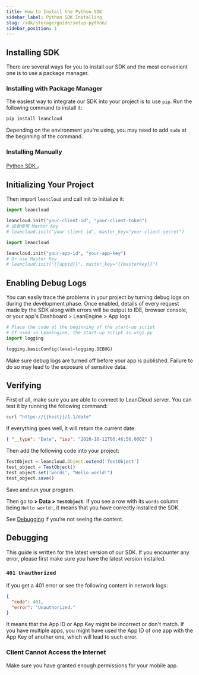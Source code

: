 ```yaml
---
title: How to Install the Python SDK
sidebar_label: Python SDK Installing
slug: /sdk/storage/guide/setup-python/
sidebar_position: 1
---
```



## Installing SDK

There are several ways for you to install our SDK and the most convenient one is to use a package manager.

### Installing with Package Manager

The easiest way to integrate our SDK into your project is to use `pip`. Run the following command to install it:

```sh
pip install leancloud
```
Depending on the environment you're using, you may need to add `sudo` at the beginning of the command.


### Installing Manually

[Python SDK ](https://releases.leanapp.cn/#/leancloud/python-sdk/releases)。

## Initializing Your Project

Then import `leancloud` and call init to initialize it:

<Conditional brand="tds">

```python
import leancloud

leancloud.init("your-client-id", "your-client-token")
# 或者使用 Master Key
# leancloud.init("your-client-id", master_key="your-client-secret")
```

</Conditional>

<Conditional brand="leancloud">

```python
import leancloud

leancloud.init("your-app-id", "your-app-key")
# Or use Master Key
# leancloud.init("{{appid}}", master_key="{{masterkey}}")
```

</Conditional>



## Enabling Debug Logs

You can easily trace the problems in your project by turning debug logs on during the development phase. Once enabled, details of every request made by the SDK along with errors will be output to IDE, browser console, or your app's Dashboard > LeanEngine > App logs.

```python
# Place the code at the beginning of the start-up script
# If used in LeanEngine, the start-up script is wsgi.py
import logging

logging.basicConfig(level=logging.DEBUG)
```

Make sure debug logs are turned off before your app is published. Failure to do so may lead to the exposure of sensitive data.

## Verifying

First of all, make sure you are able to connect to LeanCloud server. You can test it by running the following command:

```sh
curl "https://{{host}}/1.1/date"
```

If everything goes well, it will return the current date:

```json
{ "__type": "Date", "iso": "2020-10-12T06:46:56.000Z" }
```

Then add the following code into your project:

```js
TestObject = leancloud.Object.extend('TestObject')
test_object = TestObject()
test_object.set('words', "Hello world!")
test_object.save()

```


Save and run your program.

Then go to **<Path to="storage" /> > Data > `TestObject`**. If you see a row with its `words` column being `Hello world!`, it means that you have correctly installed the SDK.

See [Debugging](#Debugging) if you’re not seeing the content.

## Debugging

This guide is written for the latest version of our SDK. If you encounter any error, please first make sure you have the latest version installed.


### `401 Unauthorized`

If you get a 401 error or see the following content in network logs:

```json
{
  "code": 401,
  "error": "Unauthorized."
}
```

It means that the App ID or App Key might be incorrect or don't match. If you have multiple apps, you might have used the App ID of one app with the App Key of another one, which will lead to such error.

### Client Cannot Access the Internet

Make sure you have granted enough permissions for your mobile app.
